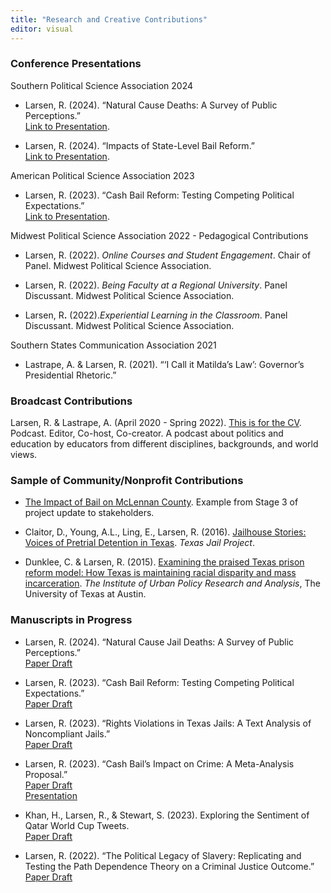 ---
title: "Research and Creative Contributions"
editor: visual
---

### Conference Presentations

Southern Political Science Association 2024

-   Larsen, R. (2024). "Natural Cause Deaths: A Survey of Public Perceptions."\
    [Link to Presentation](https://rebeccalarsen.github.io/SPSA.pdf).

-   Larsen, R. (2024). "Impacts of State-Level Bail Reform."\
    [Link to Presentation](https://rebeccalarsen.github.io/SPSA2.pdf).

American Political Science Association 2023

-   Larsen, R. (2023). "Cash Bail Reform: Testing Competing Political Expectations."\
    [Link to Presentation](https://rebeccalarsen.github.io/APSA.pdf).

Midwest Political Science Association 2022 - Pedagogical Contributions

-   Larsen, R. (2022). *Online Courses and Student Engagement*. Chair of Panel. Midwest Political Science Association.

-   Larsen, R. (2022). *Being Faculty at a Regional University*. Panel Discussant. Midwest Political Science Association.

-   Larsen, R**.** (2022).*Experiential Learning in the Classroom*. Panel Discussant. Midwest Political Science Association. 

Southern States Communication Association 2021

-   Lastrape, A. & Larsen, R. (2021). "'I Call it Matilda's Law': Governor's Presidential Rhetoric."

### Broadcast Contributions

Larsen, R. & Lastrape, A. (April 2020 - Spring 2022). [This is for the CV](https://podcasters.spotify.com/pod/show/thisisforthecv). Podcast. Editor, Co-host, Co-creator. A podcast about politics and education by educators from different disciplines, backgrounds, and world views.

### Sample of Community/Nonprofit Contributions

-   [The Impact of Bail on McLennan County](https://rebeccalarsen.github.io/wacobail.pdf). Example from Stage 3 of project update to stakeholders.

-   Claitor, D., Young, A.L., Ling, E., Larsen, R. (2016). [Jailhouse Stories: Voices of Pretrial Detention in Texas](https://www.jailhousestories.org/). *Texas Jail Project*.

-   Dunklee, C. & Larsen, R. (2015). [Examining the praised Texas prison reform model: How Texas is maintaining racial disparity and mass incarceration](https://www.prisonlegalnews.org/media/publications/Examining%20the%20TX%20Prison%20Reform%20Model,%20Institute%20for%20Urban%20Policy%20Research%20%26%20Analysis,%202015.pdf). *The Institute of Urban Policy Research and Analysis*, The University of Texas at Austin.

### Manuscripts in Progress

-   Larsen, R. (2024). "Natural Cause Jail Deaths: A Survey of Public Perceptions."\
    [Paper Draft](https://rebeccalarsen.github.io/JailDeaths.pdf)

-   Larsen, R. (2023). "Cash Bail Reform: Testing Competing Political Expectations."\
    [Paper Draft](https://rebeccalarsen.github.io/BailReform.pdf)

-   Larsen, R. (2023). "Rights Violations in Texas Jails: A Text Analysis of Noncompliant Jails."\
    [Paper Draft](https://rebeccalarsen.github.io/TextAnalysis.pdf)

-   Larsen, R. (2023). "Cash Bail's Impact on Crime: A Meta-Analysis Proposal."\
    [Paper Draft](https://rebeccalarsen.github.io/Meta2.pdf)\
    [Presentation](https://rebeccalarsen.github.io/MetaAnalysis.pdf)

-   Khan, H., Larsen, R., & Stewart, S. (2023). Exploring the Sentiment of Qatar World Cup Tweets.\
    [Paper Draft](https://rebeccalarsen.github.io/finalproject.pdf)

-   Larsen, R. (2022). "The Political Legacy of Slavery: Replicating and Testing the Path Dependence Theory on a Criminal Justice Outcome."\
    [Paper Draft](https://rebeccalarsen.github.io/Path.pdf)
